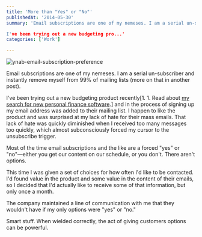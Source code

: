 ```yaml
---
title: 'More than "Yes" or "No"'
publishedAt: '2014-05-30'
summary: 'Email subscriptions are one of my nemeses. I am a serial un-subscriber and instantly remove myself from 99% of mailing lists (more on that in another post).

I've been trying out a new budgeting pro...'
categories: ['Work']

---
```


<Image src="/images/blog/more-than-yes-or-no/b49b3-ynab-email-subscription-preference-e1401467516956.png" alt="ynab-email-subscription-preference" width={800} height={600} />

Email subscriptions are one of my nemeses. I am a serial un-subscriber and instantly remove myself from 99% of mailing lists (more on that in another post).

I've been trying out a new budgeting product recently[1. 1. Read about [my search for new personal finance software](https://ericdodds.com/budgeting-software-hunt/).] and in the process of signing up my email address was added to their mailing list. I happen to like the product and was surprised at my lack of hate for their mass emails. That lack of hate was quickly diminished when I received too many messages too quickly, which almost subconsciously forced my cursor to the unsubscribe trigger.

Most of the time email subscriptions and the like are a forced "yes" or "no"—either you get our content on our schedule, or you don't. There aren't options.

This time I was given a set of choices for how often I'd like to be contacted. I'd found value in the product and some value in the content of their emails, so I decided that I'd actually like to receive some of that information, but only once a month.

The company maintained a line of communication with me that they wouldn't have if my only options were "yes" or "no."

Smart stuff. When wielded correctly, the act of giving customers options can be powerful.
